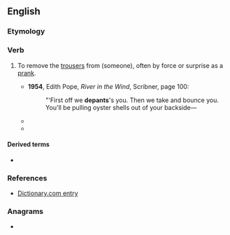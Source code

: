 ==English==

===Etymology===
{{prefix|en|de|pants}}

===Verb===
{{en-verb}}

# {{lb|en|slang|transitive}} To remove the [[trousers]] from (someone), often by force or surprise as a [[prank]].
#* '''1954''', Edith Pope, ''River in the Wind'', Scribner, page 100:
#*: "'First off we '''depants''''s you. Then we take and bounce you. You'll be pulling oyster shells out of your backside—'' ''
#* {{quote-book|en|year=1998|author=Bruce Clayton|title=Praying for Base Hits: An American Boyhood|publisher=University of Missouri Press,|isbn=0826211895|page=195
|passage="For moronic fun we liked to sneak up behind a buddy and '''depants''' him, particularly if he was trying to sweet-talk a young college-bound girl."}}
#* {{quote-book|en|year=2004|author=Vicki Lewis Thompson|title=The Nerd Who Loved Me|publisher=St. Martin's Press,|isbn=0312998562|page=72
|passage="Harry had been about eight when three burly high school kids had followed him home, threatening to ''''depants''' that little nerd.'"}}

====Derived terms====
* {{l|en|depantsing}}

===References===
* [http://dictionary.reference.com/browse/depants Dictionary.com entry]

===Anagrams===
* {{anagrams|en|a=adenpst|pantsed|pedants|pentads}}